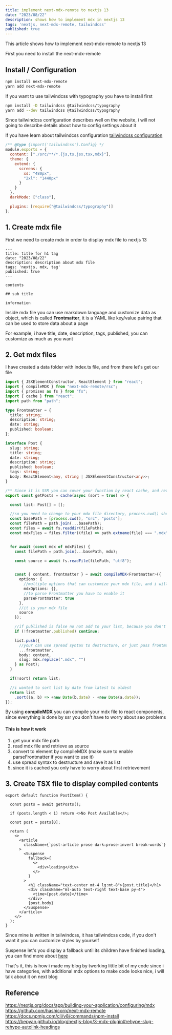 ```yaml
---
title: implement next-mdx-remote to nextjs 13 
date: "2023/08/22"
description: shows how to implement mdx in nextjs 13
tags: 'nextjs, next-mdx-remote, tailwindcss'
published: true
---
```


This article shows how to implement next-mdx-remote to nextjs 13

First you need to install the next-mdx-remote

## Install / Configuration

```bash
npm install next-mdx-remote
yarn add next-mdx-remote
```


If you want to use tailwindcss with typography you have to install first

```bash
npm install -D tailwindcss @tailwindcss/typography
yarn add --dev tailwindcss @tailwindcss/typography
```


Since tailwindcss configuration describes well on the website, i will not going to describe details about how to config settings about it

If you have learn about tailwindcss configuration [tailwindcss configuration](https://tailwindcss.com/docs/installation)

```js:tailwind.config.js js showLineNumbers
/** @type {import('tailwindcss').Config} */
module.exports = {
  content: ["./src/**/*.{js,ts,jsx,tsx,mdx}"],
  theme: {
    extend: {
      screens: {
        xs: "480px",
        "2xl": "1440px"
      }
    }
  },
  darkMode: ["class"],

  plugins: [require("@tailwindcss/typography")]
};
```

## 1. Create mdx file

First we need to create mdx in order to display mdx file to nextjs 13

```markdown:sample.mdx showLineNumbers
---
title: title for h1 tag
date: "2023/08/22"
description: description about mdx file
tags: 'nextjs, mdx, tag'
published: true
---

contents

## sub title

information

```

Inside mdx file you can use markdown language and customize data as object, which is called **Frontmatter**, it is a YAML like key/value pairing that can be used to store data about a page

For example, i have title, date, description, tags, published, you can customize as much as you want


## 2. Get mdx files

I have created a data folder with index.ts file, and from there let's get our file


```ts:index.ts showLineNumbers
import { JSXElementConstructor, ReactElement } from "react";
import { compileMDX } from "next-mdx-remote/rsc";
import { promises as fs } from "fs";
import { cache } from "react";
import path from "path";

type Frontmatter = {
  title: string;
  description: string;
  date: string;
  published: boolean;
};

interface Post {
  slug: string;
  title: string;
  date: string;
  description: string;
  published: boolean;
  tags: string;
  body: ReactElement<any, string | JSXElementConstructor<any>>;
}

/** Since it is SSR you can cover your function by react cache, and retrieve later on*/
export const getPosts = cache(async (sort = true) => {

  const list: Post[] = [];

  //so you need to change to your mdx file directory, process.cwd() shows your root directory
  const basePath = [process.cwd(), "src", "posts"];
  const filePath = path.join(...basePath);
  const files = await fs.readdir(filePath);
  const mdxFiles = files.filter((file) => path.extname(file) === ".mdx");


  for await (const mdx of mdxFiles) {
    const filePath = path.join(...basePath, mdx);

    const source = await fs.readFile(filePath, "utf8");


    const { content, frontmatter } = await compileMDX<Frontmatter>({
      options: {
        //multiple options that can customize your mdx file, and i will talk about it later
        mdxOptions: {},
        //to parse Frontmatter you have to enable it
        parseFrontmatter: true
      },
      //it is your mdx file
      source
    });

    //if published is false no not add to your list, because you don't want to display unfinished post to readers
    if (!frontmatter.published) continue;

    list.push({
      //your can use spread syntax to destructure, or just pass frontmatter as you like
      ...frontmatter,
      body: content,
      slug: mdx.replace(".mdx", "")
    } as Post);
  }

  if(!sort) return list;

  //i wanted to sort list by date from latest to oldest
  return list
    .sort((a, b) => +new Date(b.date) - +new Date(a.date));
});
```

By using **compileMDX** you can compile your mdx file to react components, since everything is done by ssr you don't have to worry about seo problems

#### This is how it work

1. get your mdx file path
2. read mdx file and retrieve as source
3. convert to element by compileMDX (make sure to enable parseFrontmatter if you want to use it)
4. use spread syntax to destructure and save it as list
5. since it is cached you only have to worry about first retrievement

## 3. Create TSX file to display compiled contents


```tsx:post-item.tsx showLineNumbers
export default function PostItem() {

  const posts = await getPosts();

  if (posts.length < 1) return <>No Post Available</>;

  const post = posts[0];

  return (
    <>
      <article
        className={`post-article prose dark:prose-invert break-words`}
      >
        <Suspense
          fallback={
            <>
              <div>loading</div>
            </>
          }
        >
          <h1 className="text-center mt-4 lg:mt-8">{post.title}</h1>
          <div className="ml-auto text-right text-base py-4">
            <time>{post.date}</time>
          </div>
          {post.body}
        </Suspense>
      </article>
    </>
  );
}
```

Since mine is written in tailwindcss, it has tailwindcss code, if you don't want it you can customize styles by yourself

Suspense let's you display a fallback until its children have finished loading, you can find more about [here](https://react.dev/reference/react/Suspense)

That's it, this is how i made my blog by twerking little bit of my code since i have categories, with additional mdx options to make code looks nice, i will talk about it on next blog

## Reference

https://nextjs.org/docs/app/building-your-application/configuring/mdx<br/>
https://github.com/hashicorp/next-mdx-remote<br/>
https://docs.npmjs.com/cli/v8/commands/npm-install<br/>
https://bepyan.github.io/blog/nextjs-blog/3-mdx-plugin#rehype-slug-rehype-autolink-headings<br/>

